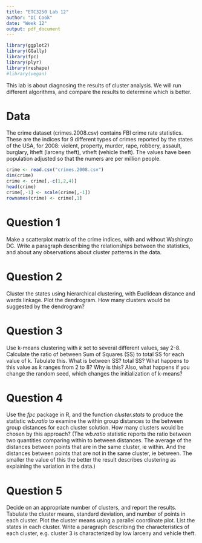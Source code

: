 ```yaml
---
title: "ETC3250 Lab 12"
author: "Di Cook"
date: "Week 12"
output: pdf_document
---
```


```r
library(ggplot2)
library(GGally)
library(fpc)
library(plyr)
library(reshape)
#library(vegan)
```

This lab is about diagnosing the results of cluster analysis. We will run different algorithms, and compare the results to determine which is better.

# Data 

The crime dataset (crimes.2008.csv) contains FBI crime rate statistics. These are the indices for 9 different types of crimes reported by the states of the USA, for 2008: violent, property, murder, rape, robbery, assault, burglary, ltheft (larceny theft), vtheft (vehicle theft). The values have been population adjusted so that the numers are per million people.

```r
crime <- read.csv("crimes.2008.csv")
dim(crime)
crime <- crime[,-c(1,2,4)]
head(crime)
crime[,-1] <- scale(crime[,-1])
rownames(crime) <- crime[,1]
```



# Question 1

Make a scatterplot matrix of the crime indices, with and without Washingto DC. Write a paragraph describing the relationships between the statistics, and about any observations about cluster patterns in the data.

# Question 2

Cluster the states using hierarchical clustering, with Euclidean distance and wards linkage. Plot the dendrogram. How many clusters would be suggested by the dendrogram?

# Question 3

Use k-means clustering with *k* set to several different values, say 2-8. Calculate the ratio of between Sum of Squares (SS) to total SS for each value of k. Tabulate this. What is between SS? total SS? What happens to this value as $k$ ranges from 2 to 8? Why is this? Also, what happens if you change the random seed, which changes the initialization of k-means?

# Question 4

Use the *fpc* package in R, and the function *cluster.stats* to produce the statistic *wb.ratio* to examine the within group distances to the between group distances for each cluster solution. How many clusters would be chosen by this approach? (The *wb.ratio* statistic reports the ratio between two quantities comparing within to between distances. The average of the distances between points that are in the same cluster, ie within. And the distances between points that are not in the same cluster, ie between. The smaller the value of this the better the result describes clustering as explaining the variation in the data.)


# Question 5

Decide on an appropriate number of clusters, and report the results. Tabulate the cluster means, standard deviation, and number of points in each cluster. Plot the cluster means using a parallel coordinate plot. List the states in each cluster. Write a paragraph describing the characteristics of each cluster, e.g. cluster 3 is characterized by low larceny and vehicle theft.


